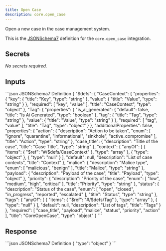 ```yaml
---
title: Open Case
description: core.open_case
---
```


Open a new case in the case management system.

This is the [JSONSchema7](https://json-schema.org/draft-07/json-schema-release-notes) definition for the `core.open_case` integration.


## Secrets
_No secrets required._

## Inputs

<CodeGroup>
```json JSONSchema7 Definition
{
    "$defs": {
        "CaseContext": {
            "properties": {
                "key": {
                    "title": "Key",
                    "type": "string"
                },
                "value": {
                    "title": "Value",
                    "type": "string"
                }
            },
            "required": [
                "key",
                "value"
            ],
            "title": "CaseContext",
            "type": "object"
        },
        "Tag": {
            "properties": {
                "is_ai_generated": {
                    "default": false,
                    "title": "Is Ai Generated",
                    "type": "boolean"
                },
                "tag": {
                    "title": "Tag",
                    "type": "string"
                },
                "value": {
                    "title": "Value",
                    "type": "string"
                }
            },
            "required": [
                "tag",
                "value"
            ],
            "title": "Tag",
            "type": "object"
        }
    },
    "additionalProperties": false,
    "properties": {
        "action": {
            "description": "Action to be taken",
            "enum": [
                "ignore",
                "quarantine",
                "informational",
                "sinkhole",
                "active_compromise"
            ],
            "title": "Action",
            "type": "string"
        },
        "case_title": {
            "description": "Title of the case",
            "title": "Case Title",
            "type": "string"
        },
        "context": {
            "anyOf": [
                {
                    "items": {
                        "$ref": "#/$defs/CaseContext"
                    },
                    "type": "array"
                },
                {
                    "type": "object"
                },
                {
                    "type": "null"
                }
            ],
            "default": null,
            "description": "List of case contexts",
            "title": "Context"
        },
        "malice": {
            "description": "Malice type",
            "enum": [
                "malicious",
                "benign"
            ],
            "title": "Malice",
            "type": "string"
        },
        "payload": {
            "description": "Payload of the case",
            "title": "Payload",
            "type": "object"
        },
        "priority": {
            "description": "Priority of the case",
            "enum": [
                "low",
                "medium",
                "high",
                "critical"
            ],
            "title": "Priority",
            "type": "string"
        },
        "status": {
            "description": "Status of the case",
            "enum": [
                "open",
                "closed",
                "in_progress",
                "reported",
                "escalated"
            ],
            "title": "Status",
            "type": "string"
        },
        "tags": {
            "anyOf": [
                {
                    "items": {
                        "$ref": "#/$defs/Tag"
                    },
                    "type": "array"
                },
                {
                    "type": "null"
                }
            ],
            "default": null,
            "description": "List of tags",
            "title": "Tags"
        }
    },
    "required": [
        "case_title",
        "payload",
        "malice",
        "status",
        "priority",
        "action"
    ],
    "title": "CoreOpenCase",
    "type": "object"
}
```

</CodeGroup>

## Response

<CodeGroup>
```json JSONSchema7 Definition
{
    "type": "object"
}
```

</CodeGroup>

